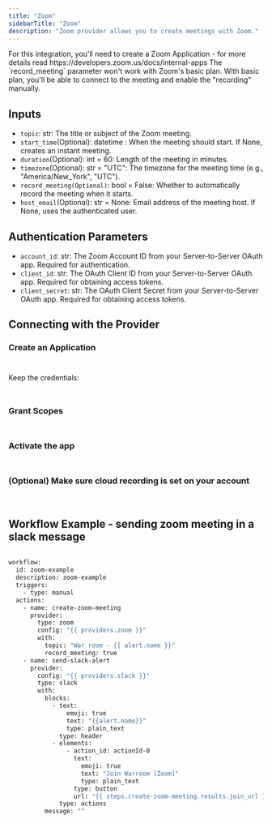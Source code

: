 ```yaml
---
title: "Zoom"
sidebarTitle: "Zoom"
description: "Zoom provider allows you to create meetings with Zoom."
---
```


<Tip>
For this integration, you'll need to create a Zoom Application - for more details read https://developers.zoom.us/docs/internal-apps
</Tip>

<Tip>
The `record_meeting` parameter won't work with Zoom's basic plan. With basic plan, you'll be able to connect to the meeting and enable the "recording" manually.
</Tip>

## Inputs

- `topic`: str: The title or subject of the Zoom meeting.
- `start_time`(Optional): datetime : When the meeting should start. If None, creates an instant meeting.
- `duration`(Optional): int = 60: Length of the meeting in minutes.
- `timezone`(Optional): str = "UTC": The timezone for the meeting time (e.g., "America/New_York", "UTC").
- `record_meeting(Optional)`: bool = False: Whether to automatically record the meeting when it starts.
- `host_email`(Optional): str = None: Email address of the meeting host. If None, uses the authenticated user.

## Authentication Parameters

- `account_id`: str: The Zoom Account ID from your Server-to-Server OAuth app. Required for authentication.
- `client_id`: str: The OAuth Client ID from your Server-to-Server OAuth app. Required for obtaining access tokens.
- `client_secret`: str: The OAuth Client Secret from your Server-to-Server OAuth app. Required for obtaining access tokens.


## Connecting with the Provider

### Create an Application

<Frame width="100" height="200">
  <img height="10" src="/images/zoom1.png" />
</Frame>


Keep the credentials:


<Frame width="100" height="200">
  <img height="10" src="/images/zoom2.png" />
</Frame>

### Grant Scopes


<Frame width="100" height="200">
  <img height="10" src="/images/zoom3.png" />
</Frame>

### Activate the app


<Frame width="100" height="200">
  <img height="10" src="/images/zoom4.png" />
</Frame>

### (Optional) Make sure cloud recording is set on your account


<Frame width="100" height="200">
  <img height="10" src="/images/zoom5.png" />
</Frame>


<Frame width="100" height="200">
  <img height="10" src="/images/zoom6.png" />
</Frame>


## Workflow Example - sending zoom meeting in a slack message

```bash

workflow:
  id: zoom-example
  description: zoom-example
  triggers:
    - type: manual
  actions:
    - name: create-zoom-meeting
      provider:
        type: zoom
        config: "{{ providers.zoom }}"
        with:
          topic: "War room - {{ alert.name }}"
          record_meeting: true
    - name: send-slack-alert
      provider:
        config: "{{ providers.slack }}"
        type: slack
        with:
          blocks:
            - text:
                emoji: true
                text: "{{alert.name}}"
                type: plain_text
              type: header
            - elements:
                - action_id: actionId-0
                  text:
                    emoji: true
                    text: "Join Warroom [Zoom]"
                    type: plain_text
                  type: button
                  url: "{{ steps.create-zoom-meeting.results.join_url }}"
              type: actions
          message: ""

```
